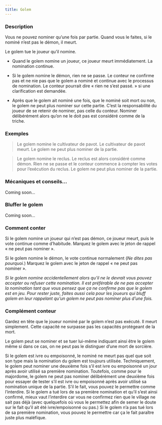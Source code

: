 ```yaml
---
title: Golem
---
```



<Role GOLEM header />

### Description

Vous ne pouvez nominer qu’une fois par partie. Quand vous le faites, si le nominé n’est pas le démon, il meurt.

Le golem tue le joueur qu’il nomine.

-   Quand le golem nomine un joueur, ce joueur meurt immédiatement. La nomination continue.

-   Si le golem nomine le démon, rien ne se passe. Le conteur ne confirme pas et ne nie pas que le golem a nominé et continue avec le processus de nomination. Le conteur pourrait dire « rien ne s’est passé. » si une clarification est demandée.

-   Après que le golem ait nominé une fois, que le nominé soit mort ou non, le golem ne peut plus nominer sur cette partie. C’est la responsabilité du joueur de se retenir de nominer, pas celle du conteur. Nominer délibérément alors qu’on ne le doit pas est considéré comme de la triche. 

### Exemples

> Le golem nomine le cultivateur de pavot. Le cultivateur de pavot meurt. Le golem ne peut plus nominer de la partie.

> Le golem nomine le reclus. Le reclus est alors considéré comme démon. Rien ne se passe et le conteur commence à compter les votes pour l’exécution du reclus. Le golem ne peut plus nominer de la partie.

### Mécaniques et conseils...

Coming soon...

### Bluffer le golem

Coming soon...

### Comment conter

Si le golem nomine un joueur qui n’est pas démon, ce joueur meurt, puis le vote continue comme d’habitude. Marquez le golem avec le jeton de rappel « ne peut pas nominer ».

Si le golem nomine le démon, le vote continue normalement (_Ne dites pas pourquoi._) Marquez le golem avec le jeton de rappel « ne peut pas nominer ».

_Si le golem nomine accidentellement alors qu’il ne le devrait vous pouvez accepter ou refuser cette nomination. Il est préférable de ne pas accepter la nomination tant que vous pensez que ça ne confirme pas que le golem est en jeu. Pour rester juste, faites aussi cela pour les joueurs qui bluff golem en leur rappelant qu’un golem ne peut pas nominer plus d’une fois._

### Complément conteur

Gardez en tête que le joueur nominé par le golem n’est pas exécuté. Il meurt simplement. Cette capacité ne surpasse pas les capacités protégeant de la mort. 

Le golem peut se nominer et se tuer lui-même indiquant ainsi être le golem même si dans ce cas, on ne peut pas le distinguer d’une mort de sorcière.

Si le golem est ivre ou empoisonné, le nominé ne meurt pas quel que soit son type mais la nomination du golem est toujours utilisée. Techniquement, le golem peut nominer une deuxième fois s’il est ivre ou empoisonné un jour après avoir utilisé sa première nomination. Toutefois, comme pour le majordome, le golem ne peut pas nominer délibérément une deuxième fois pour essayer de tester s’il est ivre ou empoisonné après avoir utilisé sa nomination unique de la partie. S’il le fait, vous pouvez le permettre comme l’interdire. Si le golem a tué lors de sa première nomination et qu’il s’est ainsi confirmé, mieux vaut l’interdire car vous ne confirmez rien que le village ne sait pas déjà (avec quelquefois où vous le permettez afin de semer le doute sur le fait qu’il ait été ivre/empoisonné ou pas.) Si le golem n’a pas tué lors de sa première nomination, vous pouvez le permettre car ça le fait paraître juste plus maléfique.